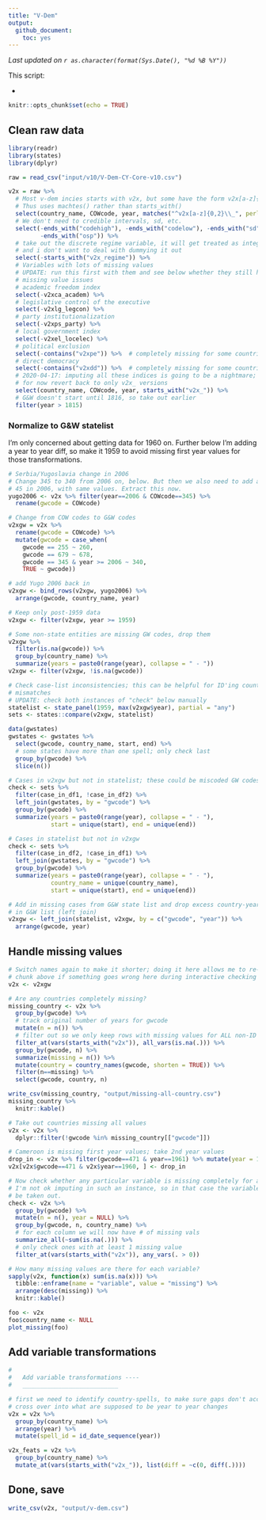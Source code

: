 ```yaml
---
title: "V-Dem"
output: 
  github_document:
    toc: yes
---
```


*Last updated on `r as.character(format(Sys.Date(), "%d %B %Y"))`*

This script:

- 

```r
knitr::opts_chunk$set(echo = TRUE)
```

## Clean raw data

```r
library(readr)
library(states)
library(dplyr)

raw = read_csv("input/v10/V-Dem-CY-Core-v10.csv")

v2x = raw %>%
  # Most v-dem incies starts with v2x, but some have the form v2x[a-z]{2}
  # Thus uses machtes() rather than starts_with()
  select(country_name, COWcode, year, matches("^v2x[a-z]{0,2}\\_", perl = TRUE)) %>%
  # We don't need to credible intervals, sd, etc.
  select(-ends_with("codehigh"), -ends_with("codelow"), -ends_with("sd"),
         -ends_with("osp")) %>%
  # take out the discrete regime variable, it will get treated as integer
  # and i don't want to deal with dummying it out
  select(-starts_with("v2x_regime")) %>%
  # Variables with lots of missing values
  # UPDATE: run this first with them and see below whether they still have 
  # missing value issues
  # academic freedom index 
  select(-v2xca_academ) %>%
  # legislative control of the executive
  select(-v2xlg_legcon) %>%
  # party institutionalization
  select(-v2xps_party) %>%
  # local government index
  select(-v2xel_locelec) %>%
  # political exclusion
  select(-contains("v2xpe")) %>%  # completely missing for some countries
  # direct democracy
  select(-contains("v2xdd")) %>%  # completely missing for some countries
  # 2020-04-17: imputing all these indices is going to be a nightmare;
  # for now revert back to only v2x_ versions
  select(country_name, COWcode, year, starts_with("v2x_")) %>%
  # G&W doesn't start until 1816, so take out earlier
  filter(year > 1815)
```

### Normalize to G&W statelist

I'm only concerned about getting data for 1960 on. Further below I'm adding a year to year diff, so make it 1959 to avoid missing first year values for those transformations.

```r
# Serbia/Yugoslavia change in 2006
# Change 345 to 340 from 2006 on, below. But then we also need to add a row for 3
# 45 in 2006, with same values. Extract this now.
yugo2006 <- v2x %>% filter(year==2006 & COWcode==345) %>%
  rename(gwcode = COWcode)

# Change from COW codes to G&W codes
v2xgw = v2x %>%
  rename(gwcode = COWcode) %>%
  mutate(gwcode = case_when(
    gwcode == 255 ~ 260,
    gwcode == 679 ~ 678,
    gwcode == 345 & year >= 2006 ~ 340,
    TRUE ~ gwcode))

# add Yugo 2006 back in
v2xgw <- bind_rows(v2xgw, yugo2006) %>%
  arrange(gwcode, country_name, year)

# Keep only post-1959 data
v2xgw <- filter(v2xgw, year >= 1959)

# Some non-state entities are missing GW codes, drop them
v2xgw %>% 
  filter(is.na(gwcode)) %>%
  group_by(country_name) %>%
  summarize(years = paste0(range(year), collapse = " - "))
v2xgw <- filter(v2xgw, !is.na(gwcode))

# Check case-list inconsistencies; this can be helpful for ID'ing country code
# mismatches
# UPDATE: check both instances of "check" below manually
statelist <- state_panel(1959, max(v2xgw$year), partial = "any")
sets <- states::compare(v2xgw, statelist)

data(gwstates)
gwstates <- gwstates %>%
  select(gwcode, country_name, start, end) %>%
  # some states have more than one spell; only check last
  group_by(gwcode) %>%
  slice(n())

# Cases in v2xgw but not in statelist; these could be miscoded GW codes
check <- sets %>% 
  filter(case_in_df1, !case_in_df2) %>%
  left_join(gwstates, by = "gwcode") %>%
  group_by(gwcode) %>%
  summarize(years = paste0(range(year), collapse = " - "),
            start = unique(start), end = unique(end))

# Cases in statelist but not in v2xgw
check <- sets %>% 
  filter(case_in_df2, !case_in_df1) %>%
  left_join(gwstates, by = "gwcode") %>%
  group_by(gwcode) %>%
  summarize(years = paste0(range(year), collapse = " - "),
            country_name = unique(country_name),
            start = unique(start), end = unique(end))

# Add in missing cases from G&W state list and drop excess country-years not 
# in G&W list (left join)
v2xgw <- left_join(statelist, v2xgw, by = c("gwcode", "year")) %>%
  arrange(gwcode, year)
```

## Handle missing values

```r
# Switch names again to make it shorter; doing it here allows me to re-run the
# chunk above if something goes wrong here during interactive checking
v2x <- v2xgw

# Are any countries completely missing?
missing_country <- v2x %>%
  group_by(gwcode) %>%
  # track original number of years for gwcode
  mutate(n = n()) %>%
  # filter out so we only keep rows with missing values for ALL non-ID cols
  filter_at(vars(starts_with("v2x")), all_vars(is.na(.))) %>%
  group_by(gwcode, n) %>%
  summarize(missing = n()) %>%
  mutate(country = country_names(gwcode, shorten = TRUE)) %>%
  filter(n==missing) %>%
  select(gwcode, country, n)

write_csv(missing_country, "output/missing-all-country.csv")
missing_country %>%
  knitr::kable()

# Take out countries missing all values
v2x <- v2x %>% 
  dplyr::filter(!gwcode %in% missing_country[["gwcode"]])

# Cameroon is missing first year values; take 2nd year values
drop_in <- v2x %>% filter(gwcode==471 & year==1961) %>% mutate(year = 1960)
v2x[v2x$gwcode==471 & v2x$year==1960, ] <- drop_in

# Now check whether any particular variable is missing completely for a year
# I'm not ok imputing in such an instance, so in that case the variable should
# be taken out.
check <- v2x %>% 
  group_by(gwcode) %>% 
  mutate(n = n(), year = NULL) %>% 
  group_by(gwcode, n, country_name) %>% 
  # for each column we will now have # of missing vals
  summarize_all(~sum(is.na(.))) %>%
  # only check ones with at least 1 missing value
  filter_at(vars(starts_with("v2x")), any_vars(. > 0))

# How many missing values are there for each variable?
sapply(v2x, function(x) sum(is.na(x))) %>%
  tibble::enframe(name = "variable", value = "missing") %>%
  arrange(desc(missing)) %>%
  knitr::kable()

foo <- v2x
foo$country_name <- NULL
plot_missing(foo)
```

## Add variable transformations

```r
#
#   Add variable transformations ----
#   ___________________________ 

# first we need to identify country-spells, to make sure gaps don't accidentally
# cross over into what are supposed to be year to year changes
v2x = v2x %>%
  group_by(country_name) %>%
  arrange(year) %>%
  mutate(spell_id = id_date_sequence(year))

v2x_feats = v2x %>%
  group_by(country_name) %>%
  mutate_at(vars(starts_with("v2x_")), list(diff = ~c(0, diff(.))))
```


## Done, save

```r
write_csv(v2x, "output/v-dem.csv")
```


